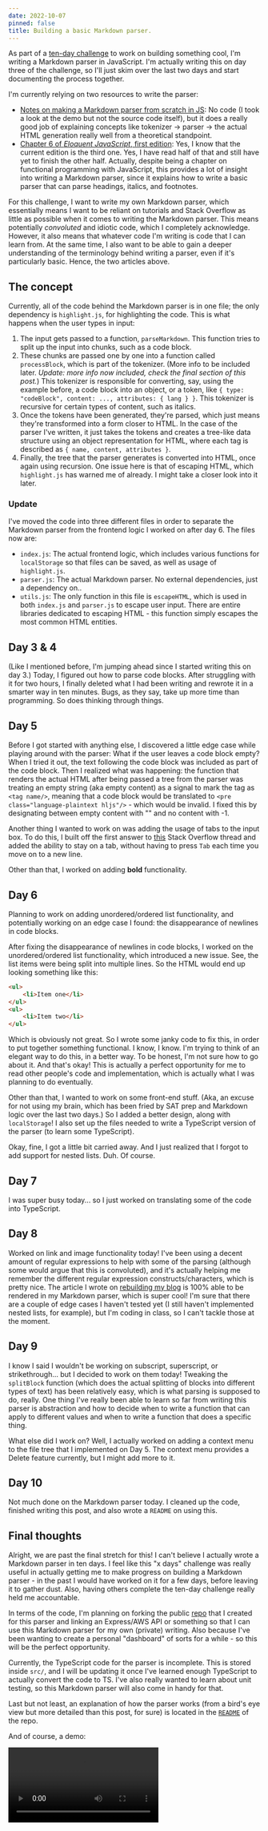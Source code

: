 ```yaml
---
date: 2022-10-07
pinned: false
title: Building a basic Markdown parser.
---
```


As part of a [ten-day challenge](https://events.hackclub.com/10-days-in-public/) to work on building something cool, I'm writing a Markdown parser in JavaScript. I'm actually writing this on day three of the challenge, so I'll just skim over the last two days and start documenting the process together.

I'm currently relying on two resources to write the parser:

* [Notes on making a Markdown parser from scratch in JS](https://sarvasvkulpati.com/blog/markdown-parser): No code (I took a look at the demo but not the source code itself), but it does a really good job of explaining concepts like tokenizer &rarr; parser &rarr; the actual HTML generation really well from a theoretical standpoint.
* [Chapter 6 of *Eloquent JavaScript*, first edition](https://eloquentjavascript.net/1st_edition/chapter6.html): Yes, I know that the current edition is the third one. Yes, I have read half of that and still have yet to finish the other half. Actually, despite being a chapter on functional programming with JavaScript, this provides a lot of insight into writing a Markdown parser, since it explains how to write a basic parser that can parse headings, italics, and footnotes.

For this challenge, I want to write my own Markdown parser, which essentially means I want to be reliant on tutorials and Stack Overflow as little as possible when it comes to writing the Markdown parser. This means potentially *convoluted* and idiotic code, which I completely acknowledge. However, it also means that whatever code I'm writing is code that I can learn from. At the same time, I also want to be able to gain a deeper understanding of the terminology behind writing a parser, even if it's particularly basic. Hence, the two articles above.

## The concept

Currently, all of the code behind the Markdown parser is in one file; the only dependency is `highlight.js`, for highlighting the code. This is what happens when the user types in input:

1. The input gets passed to a function, `parseMarkdown`. This function tries to split up the input into chunks, such as a code block.
2. These chunks are passed one by one into a function called `processBlock`, which is part of the tokenizer. (More info to be included later. *Update: more info now included, check the final section of this post.*) This tokenizer is responsible for converting, say, using the example before, a code block into an object, or a token, like `{ type: "codeBlock", content: ..., attributes: { lang } }`. This tokenizer is recursive for certain types of content, such as italics.
3. Once the tokens have been generated, they're parsed, which just means they're transformed into a form closer to HTML. In the case of the parser I've written, it just takes the tokens and creates a tree-like data structure using an object representation for HTML, where each tag is described as `{ name, content, attributes }`.
4. Finally, the tree that the parser generates is converted into HTML, once again using recursion. One issue here is that of escaping HTML, which `highlight.js` has warned me of already. I might take a closer look into it later.

### Update

I've moved the code into three different files in order to separate the Markdown parser from the frontend logic I worked on after day 6. The files now are:

* `index.js`: The actual frontend logic, which includes various functions for `localStorage` so that files can be saved, as well as usage of `highlight.js`.
* `parser.js`: The actual Markdown parser. No external dependencies, just a dependency on..
* `utils.js`: The only function in this file is `escapeHTML`, which is used in both `index.js` and `parser.js` to escape user input. There are entire libraries dedicated to escaping HTML - this function simply escapes the most common HTML entities.

## Day 3 & 4
(Like I mentioned before, I'm jumping ahead since I started writing this on day 3.) Today, I figured out how to parse code blocks. After struggling with it for two hours, I finally deleted what I had been writing and rewrote it in a smarter way in ten minutes. Bugs, as they say, take up more time than programming. So does thinking through things.

## Day 5

Before I got started with anything else, I discovered a little edge case while playing around with the parser: What if the user leaves a code block empty? When I tried it out, the text following the code block was included as part of the code block. Then I realized what was happening: the function that renders the actual HTML after being passed a tree from the parser was treating an empty string (aka empty content) as a signal to mark the tag as `<tag name/>`, meaning that a code block would be translated to `<pre class="language-plaintext hljs"/>` - which would be invalid. I fixed this by designating between empty content with "" and no content with -1.

Another thing I wanted to work on was adding the usage of tabs to the input box. To do this, I built off the first answer to [this](https://stackoverflow.com/questions/6637341/use-tab-to-indent-in-textarea) Stack Overflow thread and added the ability to stay on a tab, without having to press `Tab` each time you move on to a new line.

Other than that, I worked on adding **bold** functionality.

## Day 6

Planning to work on adding unordered/ordered list functionality, and potentially working on an edge case I found: the disappearance of newlines in code blocks.

After fixing the disappearance of newlines in code blocks, I worked on the unordered/ordered list functionality, which introduced a new issue. See, the list items were being split into multiple lines. So the HTML would end up looking something like this:

```html
<ul>
    <li>Item one</li>
</ul>
<ul>
    <li>Item two</li>
</ul>
```

Which is obviously not great. So I wrote some janky code to fix this, in order to put together something functional. I know, I know. I'm trying to think of an elegant way to do this, in a better way. To be honest, I'm not sure how to go about it. And that's okay! This is actually a perfect opportunity for me to read other people's code and implementation, which is actually what I was planning to do eventually.

Other than that, I wanted to work on some front-end stuff. (Aka, an excuse for not using my brain, which has been fried by SAT prep and Markdown logic over the last two days.) So I added a better design, along with `localStorage`! I also set up the files needed to write a TypeScript version of the parser (to learn some TypeScript).

Okay, fine, I got a little bit carried away. And I just realized that I forgot to add support for nested lists. Duh. Of course.

## Day 7

I was super busy today... so I just worked on translating some of the code into TypeScript.

## Day 8

Worked on link and image functionality today! I've been using a decent amount of regular expressions to help with some of the parsing (although some would argue that this is convoluted), and it's actually helping me remember the different regular expression constructs/characters, which is pretty nice. The article I wrote on [rebuilding my blog](https://www.jianminchen.com/article/general/2022-07-28-rebuilding-this-blog) is 100% able to be rendered in my Markdown parser, which is super cool! I'm sure that there are a couple of edge cases I haven't tested yet (I still haven't implemented nested lists, for example), but I'm coding in class, so I can't tackle those at the moment. 

## Day 9

I know I said I wouldn't be working on subscript, superscript, or strikethrough... but I decided to work on them today! Tweaking the `splitBlock` function (which does the actual splitting of blocks into different types of text) has been relatively easy, which is what parsing is supposed to do, really. One thing I've really been able to learn so far from writing this parser is abstraction and how to decide when to write a function that can apply to different values and when to write a function that does a specific thing.

What else did I work on? Well, I actually worked on adding a context menu to the file tree that I implemented on Day 5. The context menu provides a Delete feature currently, but I might add more to it.

## Day 10

Not much done on the Markdown parser today. I cleaned up the code, finished writing this post, and also wrote a `README` on using this.

## Final thoughts

Alright, we are past the final stretch for this! I can't believe I actually wrote a Markdown parser in ten  days. I feel like this "x days" challenge was really useful in actually getting me to make progress on building a Markdown parser - in the past I would have worked on it for a few days, before leaving it to gather dust. Also, having others complete the ten-day challenge really held me accountable.

In terms of the code, I'm planning on forking the public [repo](https://github.com/jianmin-chen/markdown-parser) that I created for this parser and linking an Express/AWS API or something so that I can use this Markdown parser for my own (private) writing. Also because I've been wanting to create a personal "dashboard" of sorts for a while - so this will be the perfect opportunity. 

Currently, the TypeScript code for the parser is incomplete. This is stored inside `src/`, and I will be updating it once I've learned enough TypeScript to actually convert the code to TS. I've also really wanted to learn about unit testing, so this Markdown parser will also come in handy for that.

Last but not least, an explanation of how the parser works (from a bird's eye view but more detailed than this post, for sure) is located in the [`README`](https://github.com/jianmin-chen/markdown-parser) of the repo.

And of course, a demo:

<Video src="https://media.githubusercontent.com/media/jianmin-chen/blog/main/public/assets/images/2022-10-07-markdown-parser/demo.mp4" alt="Demo of Markdown parser"/>

### What I haven't done

It may be important to include what features I haven't added, for learning purposes. I won't be able to work on (at least during the ten-day challenge) the following features:

* Usage of backslashes - `\` - to escape special characters
	* Tables
	* Footnotes
	* Definition lists
	* Task lists
	* Highlight
	* Heading IDs

## Continuing work

Okay, I know the 10 days already passed, but I decided to keep working on this Markdown editor because I wanted to turn it into a full-fledged tool for personal writing, as mentioned before. And also because I wanted to submit something to the [Congressional App Challenge](https://www.congressionalappchallenge.us/).

I ended up working on a bunch of stuff. One of the first things I did was create a contextmenu for files, which ended up including the ability to delete, rename, or download (as Markdown or HTML) a file. There were a couple of issues I ran into while implementing this - specifically, one that I remember as I'm writing this is using references to class methods in an event listener. Something like this:

```javascript
class Editor {
    // ...
    generateFiletree() {
        for (let file of this.files) {
            // ...
            let button = document.createElement("button");
            button.innerText = file;
            button.addEventListener("click", function () {
                // ? Referencing this, as in the class?
            });
        }
    }
}
```

Apparently, you can do something like `let self = this;` outside the event listener and reference it inside the event listener. One of the perks of reinventing the wheel: you become more knowledgeable in the programming language you invented the wheel in.

I also added an algorithm for generating heading IDs (which currently doesn't take into account ID collisions, which is definitely going to be part of the TODO), and task lists, which were relatively easy, considering that they're just unordered lists with checkboxes tacked on. 

Once I was done with all of this, I began working on [Markright](https://markright.jianminchen.com). Obviously, I scaffolded an Express/AWS API and created a basic (but interactive!) landing page. In terms of the Markdown parser, I wanted to implement folders. Unfortunately, due to time constraints, I decided it was better to have single folders anyways. (But also because I'm one of those people who would make a folder a dozen levels deep if I were given the opportunity.) Thus, I replaced the filesystem with a folder filesystem where I could create a new folder and add files inside. Not much was changed - in terms of porting from `localStorage` to AWS, I simply uploaded the JSON content to a file inside an S3 bucket instead of `localStorage`.

Obviously, the way I implemented the filesystem was probably a bit convoluted. Once the judging period for the Congressional App Challenge is over, I'm definitely going to fix it and add a couple of features. For now, the obligatory demo:

<Video src="https://media.githubusercontent.com/media/jianmin-chen/blog/main/public/assets/images/2022-10-07-markdown-parser/markright-demo.mp4" alt="Markright in action!" />

That's it! There's still a bunch of tasks to get around too; since the list of features above is out of date, you can check out the GitHub [repository](https://github.com/jianmin-chen/markdown-parser) for the most up-to-date list. Now that I've mentioned GitHub repositories, you can also check out the GitHub [repository](https://github.com/jianmin-chen/markright) for Markright.

<EditNotice /> 
